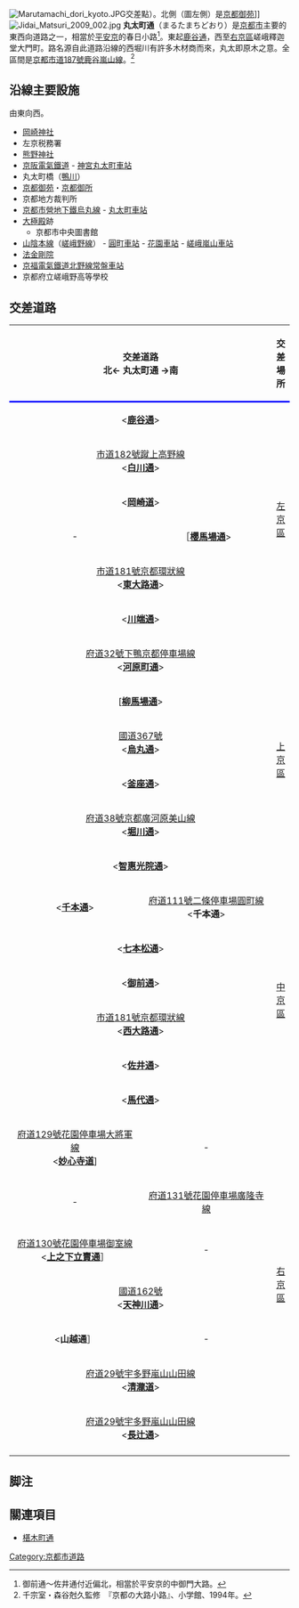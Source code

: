 [[File:Marutamachi_dori_kyoto.JPG|thumb]]交差點）。北側（圖左側）是[[京都御苑|京都御苑]]]]
[[File:Jidai_Matsuri_2009_002.jpg|thumb]]
'''丸太町通'''（まるたまちどおり）是[[京都市|京都市]]主要的東西向道路之一，相當於[[平安京|平安京]]的春日小路<ref>御前通～佐井通付近偏北，相當於平安京的中御門大路。</ref>。東起[[鹿谷通|鹿谷通]]，西至[[右京區|右京區]]嵯峨釋迦堂大門町。路名源自此道路沿線的西堀川有許多木材商而來，丸太即原木之意。全區間是[[京都市道187號鹿谷嵐山線|京都市道187號鹿谷嵐山線]]。<ref>千宗室・森谷尅久監修　『京都の大路小路』、小学館、1994年。</ref>

== 沿線主要設施 ==
由東向西。

* [[岡崎神社|岡崎神社]]
* 左京税務署
* [[熊野神社_(京都市)|熊野神社]]
* [[京阪電氣鐵道|京阪電氣鐵道]] - [[神宮丸太町車站|神宮丸太町車站]]
* 丸太町橋（[[鴨川_(淀川水系)|鴨川]]）
* [[京都御苑|京都御苑]]・[[京都御所|京都御所]]
* 京都地方裁判所
* [[京都市營地下鐵烏丸線|京都市營地下鐵烏丸線]] - [[丸太町車站|丸太町車站]]
* [[大極殿|大極殿]]跡
** 京都市中央圖書館
* [[山陰本線|山陰本線]]（[[嵯峨野線|嵯峨野線]]） - [[圓町車站|圓町車站]] - [[花園車站_(京都府)|花園車站]] - [[嵯峨嵐山車站|嵯峨嵐山車站]]
* [[法金剛院|法金剛院]]
* [[京福電氣鐵道北野線|京福電氣鐵道北野線]][[常盤車站_(京都府)|常盤車站]]
* 京都府立嵯峨野高等學校

== 交差道路 ==
{|border="1" cellpadding="2" cellspacing="0" class="wikitable"
|-
!colspan="2" style="border-bottom: 3px solid blue;"|交差道路<br/>北← 丸太町通 →南
!colspan="2" style="border-bottom: 3px solid blue;"|交差場所
!style="border-bottom: 3px solid blue;"|
|-
|colspan="2" style="text-align:center;"|<'''[[鹿谷通|鹿谷通]]'''>
|rowspan="6" style="width:1em;"|[[左京區|左京區]]
|
|rowspan="26" style="text-align:center;width:1em;"|'''東↑<br/>∧丸太町通∨<br/>↓西'''
|-
|colspan="2" style="text-align:center;"|[[京都市道182號蹴上高野線|市道182號蹴上高野線]]<br /><'''[[白川通|白川通]]'''>
|天王町
|-
|colspan="2" style="text-align:center;"|<'''[[岡崎道|岡崎道]]'''>
|
|-
|style="text-align:center;"|-
|style="text-align:center;"|［'''[[櫻馬場通|櫻馬場通]]'''>
|
|-
|colspan="2" style="text-align:center;"|[[京都市道181號京都環狀線|市道181號京都環狀線]]<br /><'''[[東大路通|東大路通]]'''>
|東山丸太町
|-
|colspan="2" style="text-align:center;"|<'''[[川端通|川端通]]'''>
|川端丸太町
|-
|colspan="2" style="text-align:center;"|[[京都府道32號下鴨京都停車場線|府道32號下鴨京都停車場線]]<br /><'''[[河原町通|河原町通]]'''>
|rowspan="7" style="width:1em;"|[[上京區|上京區]]
|河原町丸太町
|-
|colspan="2" style="text-align:center;"|['''[[柳馬場通|柳馬場通]]'''>
|丸太町柳馬場
|-
|colspan="2" style="text-align:center;"|[[國道367號|國道367號]]<br /><'''[[烏丸通|烏丸通]]'''>
|烏丸丸太町
|-
|colspan="2" style="text-align:center;"|<'''[[釜座通|釜座通]]'''>
|府廳前
|-
|colspan="2" style="text-align:center;"|[[京都府道38號京都廣河原美山線|府道38號京都廣河原美山線]]<br /><'''[[堀川通|堀川通]]'''>
|堀川丸太町
|-
|colspan="2" style="text-align:center;"|<'''[[智惠光院通|智惠光院通]]'''>
|丸太町智惠光院
|-
|rowspan="2" style="text-align:center;"|<'''[[千本通|千本通]]'''>
|rowspan="2" style="text-align:center;"|[[京都府道111號二條停車場圓町線|府道111號二條停車場圓町線]]<br /><'''千本通'''>
|rowspan="2"|千本丸太町
|-
|rowspan="6" style="width:1em;"|[[中京區|中京區]]
|-
|colspan="2" style="text-align:center;"|<'''[[七本松通|七本松通]]'''>
|丸太町七本松
|-
|colspan="2" style="text-align:center;"|<'''[[御前通|御前通]]'''>
|丸太町御前
|-
|colspan="2" style="text-align:center;"|[[京都市道181號京都環狀線|市道181號京都環狀線]]<br /><'''[[西大路通|西大路通]]'''>
|[[圓町|圓町]]
|-
|colspan="2" style="text-align:center;"|<'''[[佐井通|佐井通]]'''>
|
|-
|colspan="2" style="text-align:center;"|<'''[[馬代通|馬代通]]'''>
|馬代通丸太町
|-
|style="text-align:center;"|[[京都府道129號花園停車場大將軍線|府道129號花園停車場大將軍線]]<br/><'''[[妙心寺道|妙心寺道]]''']
|style="text-align:center;"|-
|rowspan="7" style="width:1em;"|[[右京區|右京區]]
|[[妙心寺|妙心寺]]前
|-
|style="text-align:center;"|-
|style="text-align:center;"|[[京都府道131號花園停車場廣隆寺線|府道131號花園停車場廣隆寺線]]
|[[花園車站_(京都府)|花園車站]]前
|-
|style="text-align:center;"|[[京都府道130號花園停車場御室線|府道130號花園停車場御室線]]<br /><'''[[下立賣通|上之下立賣通]]'''］
|style="text-align:center;"|-
|
|-
|colspan="2" style="text-align:center;"|[[國道162號|國道162號]]<br /><'''[[天神川通|天神川通]]'''>
|[[双丘|双丘]]
|-
|style="text-align:center;"|<'''山越通'''］
|style="text-align:center;"|-
|丸太町山越通
|-
|colspan="2" style="text-align:center;"|[[京都府道29號宇多野嵐山山田線|府道29號宇多野嵐山山田線]]<br /><'''[[清瀧道|清瀧道]]'''>
|丸太町通清瀧道
|-
|colspan="2" style="text-align:center;"|[[京都府道29號宇多野嵐山山田線|府道29號宇多野嵐山山田線]]<br /><'''[[長辻通|長辻通]]'''>
|
|-
|}

== 脚注 ==
<references />

== 關連項目 ==
* [[椹木町通|椹木町通]]

{{京都市內的東西向道路|
北=[[下立賣通|下立賣通]]・[[椹木町通|椹木町通]]・[[荒神口通|荒神口通]]・[[春日上通|春日上通]]|
東=[[鹿谷通|鹿谷通]]|
西=[[長辻通|長辻通]]|
南=[[舊二條通|太子道]]・[[竹屋町通|竹屋町通]]|
}}

[[Category:京都市道路|Category:京都市道路]]